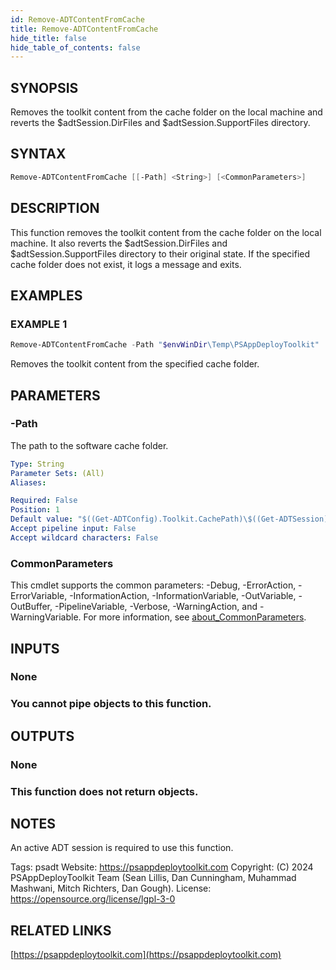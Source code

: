 ```yaml
---
id: Remove-ADTContentFromCache
title: Remove-ADTContentFromCache
hide_title: false
hide_table_of_contents: false
---
```


## SYNOPSIS

Removes the toolkit content from the cache folder on the local machine and reverts the $adtSession.DirFiles and $adtSession.SupportFiles directory.

## SYNTAX

```powershell
Remove-ADTContentFromCache [[-Path] <String>] [<CommonParameters>]
```

## DESCRIPTION

This function removes the toolkit content from the cache folder on the local machine.
It also reverts the $adtSession.DirFiles and $adtSession.SupportFiles directory to their original state.
If the specified cache folder does not exist, it logs a message and exits.

## EXAMPLES

### EXAMPLE 1

```powershell
Remove-ADTContentFromCache -Path "$envWinDir\Temp\PSAppDeployToolkit"
```

Removes the toolkit content from the specified cache folder.

## PARAMETERS

### -Path

The path to the software cache folder.

```yaml
Type: String
Parameter Sets: (All)
Aliases:

Required: False
Position: 1
Default value: "$((Get-ADTConfig).Toolkit.CachePath)\$((Get-ADTSession).installName)"
Accept pipeline input: False
Accept wildcard characters: False
```

### CommonParameters

This cmdlet supports the common parameters: -Debug, -ErrorAction, -ErrorVariable, -InformationAction, -InformationVariable, -OutVariable, -OutBuffer, -PipelineVariable, -Verbose, -WarningAction, and -WarningVariable. For more information, see [about_CommonParameters](http://go.microsoft.com/fwlink/?LinkID=113216).

## INPUTS

### None

### You cannot pipe objects to this function.
## OUTPUTS

### None

### This function does not return objects.
## NOTES
An active ADT session is required to use this function.

Tags: psadt
Website: https://psappdeploytoolkit.com
Copyright: (C) 2024 PSAppDeployToolkit Team (Sean Lillis, Dan Cunningham, Muhammad Mashwani, Mitch Richters, Dan Gough).
License: https://opensource.org/license/lgpl-3-0

## RELATED LINKS

[https://psappdeploytoolkit.com](https://psappdeploytoolkit.com)
